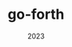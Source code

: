 ---
type: "project"
title: "go-forth"
date: "2023"
description: "A template for building static sites with Go"
link: "https://github.com/iamseeley/go-forth"
---